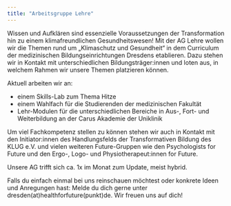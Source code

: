 ```yaml
---
title: "Arbeitsgruppe Lehre"
---
```


Wissen und Aufklären sind essenzielle Voraussetzungen der Transformation hin zu einem klimafreundlichen Gesundheitswesen! 
Mit der AG Lehre wollen wir die Themen rund um „Klimaschutz und Gesundheit“ in dem Curriculum der medizinischen Bildungseinrichtungen Dresdens etablieren. Dazu stehen wir in Kontakt mit unterschiedlichen Bildungsträger:innen und loten aus, in welchem Rahmen wir unsere Themen platzieren können.

Aktuell arbeiten wir an:

- einem Skills-Lab zum Thema Hitze
- einem Wahlfach für die Studierenden der medizinischen Fakultät
- Lehr-Modulen für die unterschiedlichen Bereiche in Aus-, Fort- und Weiterbildung an der Carus Akademie der Uniklinik

Um viel Fachkompetenz stellen zu können stehen wir auch in Kontakt mit den Initiator:innen des Handlungsfelds der Transformativen Bildung des KLUG e.V. und vielen weiteren Future-Gruppen wie den Psychologists for Future und den Ergo-, Logo- und Physiotherapeut:innen for Future.

Unsere AG trifft sich ca. 1x im Monat zum Update, meist hybrid. 

Falls du einfach einmal bei uns reinschauen möchtest oder konkrete Ideen und Anregungen hast:  Melde du dich gerne unter dresden(at)healthforfuture(punkt)de. Wir freuen uns auf dich!

